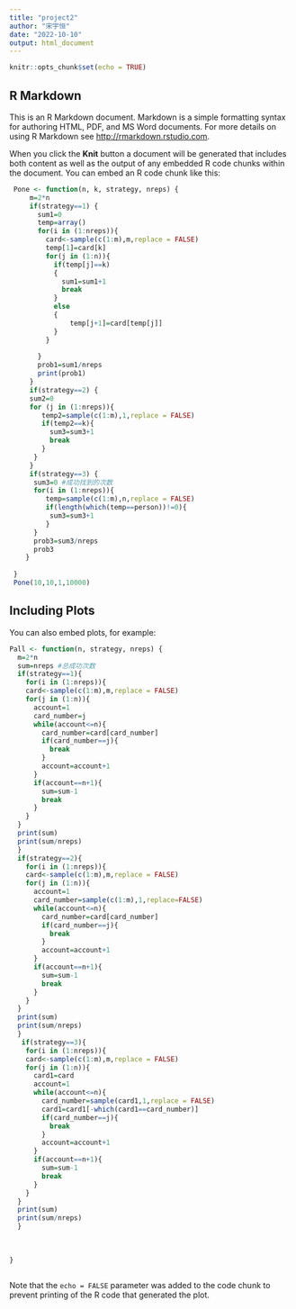 ```yaml
---
title: "project2"
author: "宋宇恒"
date: "2022-10-10"
output: html_document
---
```


```r
knitr::opts_chunk$set(echo = TRUE)
```

## R Markdown

This is an R Markdown document. Markdown is a simple formatting syntax for authoring HTML, PDF, and MS Word documents. For more details on using R Markdown see <http://rmarkdown.rstudio.com>.

When you click the **Knit** button a document will be generated that includes both content as well as the output of any embedded R code chunks within the document. You can embed an R code chunk like this:

```r
 Pone <- function(n, k, strategy, nreps) {
     m=2*n
     if(strategy==1) {
       sum1=0
       temp=array()
       for(i in (1:nreps)){
         card<-sample(c(1:m),m,replace = FALSE)
         temp[1]=card[k]
         for(j in (1:n)){
           if(temp[j]==k)
           {
             sum1=sum1+1
             break
           }
           else
           {
               temp[j+1]=card[temp[j]]
           }
         }
         
       }
       prob1=sum1/nreps
       print(prob1)
     }
     if(strategy==2) {
     sum2=0
     for (j in (1:nreps)){
        temp2=sample(c(1:m),1,replace = FALSE)
        if(temp2==k){
          sum3=sum3+1
          break
        }
      }
     }
     if(strategy==3) {
      sum3=0 #成功找到的次数
      for(i in (1:nreps)){
         temp=sample(c(1:m),n,replace = FALSE)
         if(length(which(temp==person))!=0){
          sum3=sum3+1
         }
      }
      prob3=sum3/nreps
      prob3
    }
     
 }
 Pone(10,10,1,10000)
```

## Including Plots

You can also embed plots, for example:

```r
Pall <- function(n, strategy, nreps) {
  m=2*n
  sum=nreps #总成功次数
  if(strategy==1){
    for(i in (1:nreps)){
    card<-sample(c(1:m),m,replace = FALSE)
    for(j in (1:n)){
      account=1
      card_number=j
      while(account<=n){
        card_number=card[card_number]
        if(card_number==j){
          break
        }
        account=account+1
      }
      if(account==n+1){
        sum=sum-1
        break
      }
    }
  }
  print(sum)
  print(sum/nreps)
  }
  if(strategy==2){
    for(i in (1:nreps)){
    card<-sample(c(1:m),m,replace = FALSE)
    for(j in (1:n)){
      account=1
      card_number=sample(c(1:m),1,replace=FALSE)
      while(account<=n){
        card_number=card[card_number]
        if(card_number==j){
          break
        }
        account=account+1
      }
      if(account==n+1){
        sum=sum-1
        break
      }
    }
  }
  print(sum)
  print(sum/nreps)
  }
   if(strategy==3){
    for(i in (1:nreps)){
    card<-sample(c(1:m),m,replace = FALSE)
    for(j in (1:n)){
      card1=card
      account=1
      while(account<=n){
        card_number=sample(card1,1,replace = FALSE)
        card1=card1[-which(card1==card_number)]
        if(card_number==j){
          break
        }
        account=account+1
      }
      if(account==n+1){
        sum=sum-1
        break
      }
    }
  }
  print(sum)
  print(sum/nreps)
  }
  
  
  
}
```
```r

```

Note that the `echo = FALSE` parameter was added to the code chunk to prevent printing of the R code that generated the plot.
